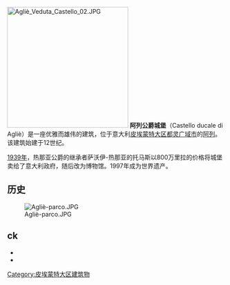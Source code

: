 [[File:Agliè_Veduta_Castello_02.JPG|280px]]
'''阿列公爵城堡'''（Castello ducale di Agliè）是一座优雅而雄伟的建筑，位于意大利[[皮埃蒙特大区|皮埃蒙特大区]][[都灵广域市|都灵广域市]]的[[阿列|阿列]]。该建筑始建于12世纪。

[[1939年|1939年]]，热那亚公爵的继承者萨沃伊-热那亚的托马斯以800万里拉的价格将城堡卖给了意大利政府，随后改为博物馆。1997年成为世界遗产。

== 历史 ==
[[File:Agliè-parco.JPG|thumb]]

== ck ==
<references/>
*{{Cite book|title = Guida alle cascine, e vigne del territorio di Torino e' suoi contorni
|author = Amedeo Grossi|url = https://archive.org/details/guidaallecascine02gros/page/n3/mode/2up?q=piet%C3%A0+revelli+%22san+massimo%22+torino|location = Torino|year= 1790|volume = Tomo I|pp = 7-11}}
* {{Cite book|author=Maurizio Minola|title=Residenze minori di Casa Savoia|location=Sant'Ambrogio di Torino|editor=Susalibri|year=2012|ISBN=978-88-88916-90-3}}
[[Category:皮埃蒙特大区建筑物|Category:皮埃蒙特大区建筑物]]